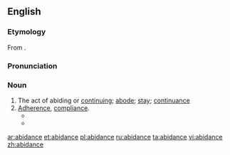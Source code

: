 ==English==

===Etymology===
From {{suffix|abide|ance}}.

===Pronunciation===
{{a|US}} {{IPA|/ə.ˈbaɪd.əns/}}

===Noun===
{{en-noun}}

# The act of abiding or [[continuing]]; [[abode]]; [[stay]]; [[continuance]]
# [[Adherence]], [[compliance]].
#* {{quote-book|year=1840|title=The history of the holy war|page=262|author=Thomas Fuller|passage=No wonder then, though the Christians had no longer abidance in the holy hill of Palestine  (though this I confess, is but the bark of the text), driving that trade wherewith none ever thrived, the breaking of promises; wherewith one may for a way fairly spread his train, but he will moult his feathers soon after.|url=http://books.google.com/books?id=kok-AAAAYAAJ}}
#* {{quote-book|year=1862|passage=A judicious '''abidance''' by rules, and holding to the results of experience, are good; but not less so, are a judicious setting aside of rules, and a declining to be bound by incomplete experience.|title=Organization in daily life: an essay|page=78|url=http://books.google.com/books?id=AWAAAAAAMAAJ|author=Sir Arthur Helps}}


[[ar:abidance]]
[[et:abidance]]
[[pl:abidance]]
[[ru:abidance]]
[[ta:abidance]]
[[vi:abidance]]
[[zh:abidance]]